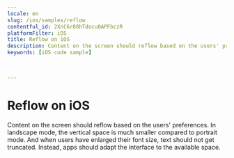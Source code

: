 ```yaml
---
locale: en
slug: /ios/samples/reflow
contentful_id: 2XnC6r88hTdocu0APFbczR
platformFilter: iOS
title: Reflow on iOS
description: Content on the screen should reflow based on the users' preferences.
keywords: [iOS code sample]


	
---
```


# Reflow on iOS

Content on the screen should reflow based on the users' preferences. In landscape mode, the vertical space is much smaller compared to portrait mode. And when users have enlarged their font size, text should not get truncated. Instead, apps should adapt the interface to the available space.

<CodeSample id="screen-reflow" locale="en" platform="ios"/>